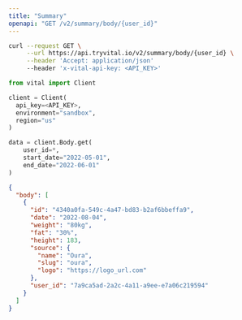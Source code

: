 ```yaml
---
title: "Summary"
openapi: "GET /v2/summary/body/{user_id}"
---
```


<RequestExample>

```bash Shell
curl --request GET \
     --url https://api.tryvital.io/v2/summary/body/{user_id} \
     --header 'Accept: application/json'
     --header 'x-vital-api-key: <API_KEY>'
```

```python Python
from vital import Client

client = Client(
  api_key=<API_KEY>,
  environment="sandbox",
  region="us"
)

data = client.Body.get(
    user_id=*,
    start_date="2022-05-01",
    end_date="2022-06-01"
)
```

</RequestExample>

<ResponseExample>

```json Response
{
  "body": [
    {
      "id": "4340a0fa-549c-4a47-bd83-b2af6bbeffa9",
      "date": "2022-08-04",
      "weight": "80kg",
      "fat": "30%",
      "height": 183,
      "source": {
        "name": "Oura",
        "slug": "oura",
        "logo": "https://logo_url.com"
      },
      "user_id": "7a9ca5ad-2a2c-4a11-a9ee-e7a06c219594"
    }
  ]
}
```

</ResponseExample>
